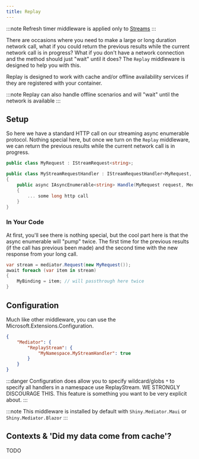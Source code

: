 ```yaml
---
title: Replay
---
```


:::note
Refresh timer middleware is applied only to [Streams](../streams)
:::

There are occasions where you need to make a large or long duration network call, what if you could return the previous results 
while the current network call is in progress?  What if you don't have a network connection and the method should just "wait" until it does?
The `Replay` middleware is designed to help you with this.

Replay is designed to work with cache and/or offline availability services if they are registered with your container.

:::note
Replay can also handle offline scenarios and will "wait" until the network is available
:::

## Setup

So here we have a standard HTTP call on our streaming async enumerable protocol.  Nothing special here, but once we turn on the `Replay` middleware, we can return the previous results while the current network call is in progress.

```csharp
public class MyRequest : IStreamRequest<string>;

public class MyStreamRequestHandler : IStreamRequestHandler<MyRequest, SomeResponse>
{
    public async IAsyncEnumerable<string> Handle(MyRequest request, MediatorContext context, [EnumeratorCancellation] CancellationToken cancellationToken)
    {
        ... some long http call
    }
} 
```

### In Your Code

At first, you'll see there is nothing special, but the cool part here is that the async enumerable will "pump" twice.  The first time for the previous results
(if the call has previous been made) and the second time with the new response from your long call.

```csharp
var stream = mediator.Request(new MyRequest());
await foreach (var item in stream)
{
    MyBinding = item; // will passthrough here twice
} 
```


## Configuration

Much like other middleware, you can use the Microsoft.Extensions.Configuration.  

```json
{
    "Mediator": {
        "ReplayStream": {
            "MyNamespace.MyStreamHandler": true
        }
    }
}
```

:::danger
Configuration does allow you to specify wildcard/globs `*` to specify all handlers in a namespace use ReplayStream. 
WE STRONGLY DISCOURAGE THIS.  This feature is something you want to be very explicit about.
:::

:::note
This middleware is installed by default with `Shiny.Mediator.Maui` or `Shiny.Mediator.Blazor`
:::

## Contexts & 'Did my data come from cache'?

TODO